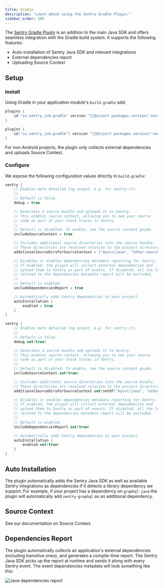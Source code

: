 ```yaml
---
title: Gradle
description: "Learn about using the Sentry Gradle Plugin."
sidebar_order: 100
---
```


The [Sentry Gradle Plugin](https://github.com/getsentry/sentry-android-gradle-plugin) is an addition to the main Java SDK and offers
seamless integration with the Gradle build system. It supports the following features:

- Auto-installation of Sentry Java SDK and relevant integrations
- External dependencies report
- Uploading Source Context

## Setup

### Install

Using Gradle in your application module's `build.gradle` add:

```groovy
plugins {
    id "io.sentry.jvm.gradle" version "{{@inject packages.version('sentry.java.android.gradle-plugin', '3.9.0') }}"
}
```

```kotlin
plugins {
    id("io.sentry.jvm.gradle") version "{{@inject packages.version('sentry.java.android.gradle-plugin', '3.9.0') }}"
}
```

<Alert>

For non-Android projects, the plugin only collects external dependencies and uploads <PlatformLink to="/source-context/">Source Context</PlatformLink>.

</Alert>

### Configure

We expose the following configuration values directly in `build.gradle`:

```groovy
sentry {
    // Enables more detailed log output, e.g. for sentry-cli.
    //
    // Default is false.
    debug = true

    // Generates a source bundle and uploads it to Sentry.
    // This enables source context, allowing you to see your source
    // code as part of your stack traces in Sentry.
    //
    // Default is disabled. To enable, see the source context guide.
    includeSourceContext = true

    // Includes additional source directories into the source bundle.
    // These directories are resolved relative to the project directory.
    additionalSourceDirsForSourceContext = ["mysrc/java", "other-source-dir/main/kotlin"]

    // Disables or enables dependencies metadata reporting for Sentry.
    // If enabled, the plugin will collect external dependencies and
    // upload them to Sentry as part of events. If disabled, all the logic
    // related to the dependencies metadata report will be excluded.
    //
    // Default is enabled.
    includeDependenciesReport = true

    // Automatically adds Sentry dependencies to your project.
    autoInstallation {
        enabled = true
    }
}
```

```kotlin
sentry {
    // Enables more detailed log output, e.g. for sentry-cli.
    //
    // Default is false.
    debug.set(true)

    // Generates a source bundle and uploads it to Sentry.
    // This enables source context, allowing you to see your source
    // code as part of your stack traces in Sentry.
    //
    // Default is disabled. To enable, see the source context guide.
    includeSourceContext.set(true)

    // Includes additional source directories into the source bundle.
    // These directories are resolved relative to the project directory.
    additionalSourceDirsForSourceContext.set(setOf("mysrc/java", "other-source-dir/main/kotlin"))

    // Disables or enables dependencies metadata reporting for Sentry.
    // If enabled, the plugin will collect external dependencies and
    // upload them to Sentry as part of events. If disabled, all the logic
    // related to the dependencies metadata report will be excluded.
    //
    // Default is enabled.
    includeDependenciesReport.set(true)

    // Automatically adds Sentry dependencies to your project.
    autoInstallation {
        enabled.set(true)
    }
}
```

## Auto Installation

The plugin automatically adds the Sentry Java SDK as well as available Sentry integrations as dependencies if it detects a library dependency we support. For example, if your project has a dependency on `graphql-java` the plugin will automatically add `sentry-graphql` as an additional dependency.

## Source Context

See our documentation on <PlatformLink to="/source-context/">Source Context</PlatformLink>.

## Dependencies Report

The plugin automatically collects an application's external dependencies (including transitive ones), and generates a compile-time report. The Sentry Java SDK picks up the report at runtime and sends it along with every Sentry event. The event dependencies metadata will look something like this:

![Java dependencies report](./img/dependencies-report.png)
